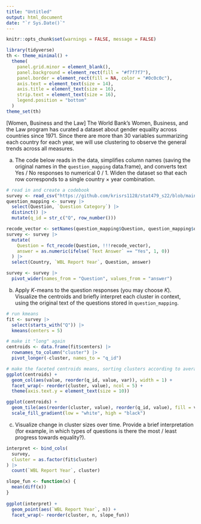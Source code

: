 ```yaml
---
title: "Untitled"
output: html_document
date: "`r Sys.Date()`"
---
```


```r
knitr::opts_chunk$set(warnings = FALSE, message = FALSE)
```

```r
library(tidyverse)
th <- theme_minimal() + 
  theme(
    panel.grid.minor = element_blank(),
    panel.background = element_rect(fill = "#f7f7f7"),
    panel.border = element_rect(fill = NA, color = "#0c0c0c"),
    axis.text = element_text(size = 14),
    axis.title = element_text(size = 16),
    strip.text = element_text(size = 16),
    legend.position = "bottom"
  )
theme_set(th)
```

[Women, Business and the Law] The World Bank's Women, Business, and the Law
program has curated a dataset about gender equality across countries since 1971.
Since there are more than 30 variables summarizing each country for each year,
we will use clustering to observe the general trends across all measures.

a. The code below reads in the data, simplifies column names (saving the
original names in the `question_mapping` data.frame), and converts text Yes
/ No responses to numerical 0 / 1. Widen the dataset so that each row
corresponds to a single country $\times$ year combination.

```r
# read in and create a codebook
survey <- read_csv("https://github.com/krisrs1128/stat479_s22/blob/main/_slides/week9/exercises/Viz5-July-2020-economic-empowerement.csv?raw=true")
question_mapping <- survey |>
  select(Question, `Question Category`) |>
  distinct() |>
  mutate(q_id = str_c("Q", row_number()))

recode_vector <- setNames(question_mapping$Question, question_mapping$q_id)
survey <- survey |>
  mutate(
    Question = fct_recode(Question, !!!recode_vector),
    answer = as.numeric(ifelse(`Text Answer` == "Yes", 1, 0))
  ) |>
  select(Country, `WBL Report Year`, Question, answer)

survey <- survey |>
  pivot_wider(names_from = "Question", values_from = "answer")
```

b. Apply $K$-means to the question responses (you may choose $K$). Visualize
the centroids and briefly interpret each cluster in context, using the
original text of the questions stored in `question_mapping`.

```r
# run kmeans
fit <- survey |>
  select(starts_with("Q")) |>
  kmeans(centers = 5)

# make it "long" again
centroids <- data.frame(fit$centers) |>
  rownames_to_column("cluster") |>
  pivot_longer(-cluster, names_to = "q_id")
```

```r
# make the faceted centroids means, sorting clusters according to averages
ggplot(centroids) +
  geom_col(aes(value, reorder(q_id, value, var)), width = 1) +
  facet_wrap(~ reorder(cluster, value), ncol = 5) +
  theme(axis.text.y = element_text(size = 10))
```
    
```r
ggplot(centroids) +
  geom_tile(aes(reorder(cluster, value), reorder(q_id, value), fill = value)) +
  scale_fill_gradient(low = "white", high = "black")
```

    
c. Visualize change in cluster sizes over time. Provide a brief
interpretation (for example, in which types of questions is there the most /
least progress towards equality?).

```r
interpret <- bind_cols(
  survey, 
  cluster = as.factor(fit$cluster)
) |>
  count(`WBL Report Year`, cluster)

slope_fun <- function(x) {
  mean(diff(x))
}
  
ggplot(interpret) +
  geom_point(aes(`WBL Report Year`, n)) +
  facet_wrap(~ reorder(cluster, n, slope_fun))
```
